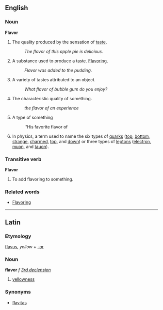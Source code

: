 ==English==
===Noun===
'''Flavor'''
#The quality produced by the sensation of [[taste]].
#:''The flavor of this apple pie is delicious.''
#A substance used to produce a taste. [[Flavoring]].
#:''Flavor was added to the pudding.''
#A variety of tastes attributed to an object.
#:''What flavor of bubble gum do you enjoy?''
#The characteristic quality of something.
#:''the flavor of an experience''
#A type of something
#:''His favorite flavor of 
#In physics, a term used to name the six types of [[quark]]s ([[top]], [[bottom]], [[strange]], [[charm]]ed, [[top]], and [[down]]) or three types of [[lepton]]s ([[electron]], [[muon]], and [[tauon]]).
===Transitive verb===
'''Flavor'''
#To add flavoring to something.
===Related words===
*[[Flavoring]]
----
==Latin==
===Etymology===
[[flavus]], ''yellow'' + [[-or]]
===Noun===
'''flavor''' ''f'' ''[[Wiktionary Appendix:Latin third declension|3rd declension]]''

#[[yellow]]ness
===Synonyms===
*[[flavitas]]